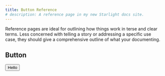 ```yaml
---
title: Button Reference
# description: A reference page in my new Starlight docs site.
---
```


Reference pages are ideal for outlining how things work in terse and clear terms.
Less concerned with telling a story or addressing a specific use case, they should give a comprehensive outline of what your documenting.

## Button

<Button>Hello</Button>

